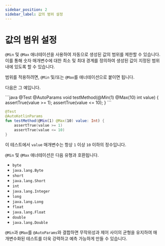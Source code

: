```yaml
---
sidebar_position: 2
sidebar_label: 값의 범위 설정
---
```



# 값의 범위 설정

`@Min` 및 `@Max` 애너테이션을 사용하여 자동으로 생성된 값의 범위를 제한할 수 있습니다. 이를 통해 숫자 매개변수에 대한 최소 및 최대 경계를 정의하여 생성된 값이 지정된 범위 내에 있도록 할 수 있습니다.

범위를 적용하려면, `@Min` 및/또는 `@Max`를 애너테이션으로 붙이면 됩니다.

다음은 그 예입니다.

<JavaKotlinCodeBlock>
```java
@Test
@AutoParams
void testMethod(@Min(1) @Max(10) int value) {
    assertTrue(value >= 1);
    assertTrue(value <= 10);
}
```

```kotlin
@Test
@AutoKotlinParams
fun testMethod(@Min(1) @Max(10) value: Int) {
    assertTrue(value >= 1)
    assertTrue(value <= 10)
}
```
</JavaKotlinCodeBlock>

이 테스트에서 `value` 매개변수는 항상 `1` 이상 `10` 이하의 정수입니다.

`@Min` 및 `@Max` 애너테이션은 다음 유형과 호환됩니다.

- `byte`
- `java.lang.Byte`
- `short`
- `java.lang.Short`
- `int`
- `java.lang.Integer`
- `long`
- `java.lang.Long`
- `float`
- `java.lang.Float`
- `double`
- `java.lang.Double`

`@Min`과 `@Max`를 `@AutoParams`와 결합하면 무작위성과 제어 사이의 균형을 유지하여 매개변수화된 테스트를 더욱 강력하고 예측 가능하게 만들 수 있습니다.
